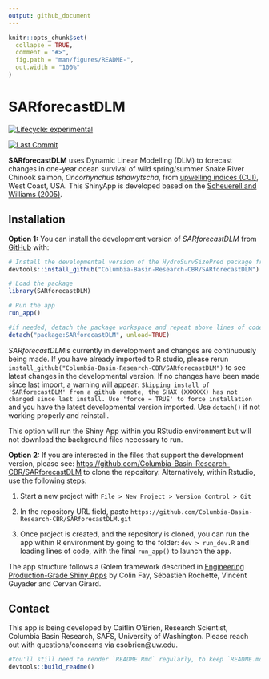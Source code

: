 ```yaml
---
output: github_document
---
```


<!-- README.md is generated from README.Rmd. Please edit that file -->

```r
knitr::opts_chunk$set(
  collapse = TRUE,
  comment = "#>",
  fig.path = "man/figures/README-",
  out.width = "100%"
)
```

# SARforecastDLM

<!-- badges: start -->
[![Lifecycle: experimental](https://img.shields.io/badge/lifecycle-experimental-orange.svg)](https://lifecycle.r-lib.org/articles/stages.html#experimental)
<!-- badges: end -->

<!-- lastcommit: start -->
[![Last Commit](https://img.shields.io/github/last-commit/Columbia-Basin-Research-CBR/SARforecastDLM)](https://github.com/Columbia-Basin-Research-CBR/SARforecastDLM/commits/main)
<!-- lastcommit: end -->


**SARforecastDLM** uses Dynamic Linear Modelling (DLM) to forecast changes in one-year ocean survival of wild spring/summer Snake River Chinook salmon, *Oncorhynchus tshawytscha*, from [upwelling indices (CUI)](https://oceanview.pfeg.noaa.gov/products/upwelling/intro), West Coast, USA. This ShinyApp is developed based on the [Scheuerell and Williams (2005)](https://onlinelibrary.wiley.com/doi/full/10.1111/j.1365-2419.2005.00346.x).


## Installation

**Option 1:** You can install the development version of *SARforecastDLM* from [GitHub](https://github.com/) with:

``` r
# Install the developmental version of the HydroSurvSizePred package from GitHub
devtools::install_github("Columbia-Basin-Research-CBR/SARforecastDLM")

# Load the package
library(SARforecastDLM)

# Run the app
run_app()

#if needed, detach the package workspace and repeat above lines of code
detach("package:SARforecastDLM", unload=TRUE)
```
*SARforecastDLM*is currently in development and changes are continuously being made. If you have already imported to R studio, please rerun `install_github("Columbia-Basin-Research-CBR/SARforecastDLM")` to see latest changes in the developmental version. If no changes have been made since last import, a warning will appear: `Skipping install of 'SARforecastDLM' from a github remote, the SHAX (XXXXXX) has not changed since last install. Use 'force = TRUE' to force installation` and you have the latest developmental version imported. Use `detach()` if not working properly and reinstall. 

This option will run the Shiny App within you RStudio environment but will not download the background files necessary to run. 

**Option 2:** If you are interested in the files that support the development version, please see: [https://github.com/Columbia-Basin-Research-CBR/SARforecastDLM](https://github.com/Columbia-Basin-Research-CBR/SARforecastDLM) to clone the repository. Alternatively, within Rstudio, use the following steps: 

1. Start a new project with  `File > New Project > Version Control > Git` 

2. In the repository URL field, paste `https://github.com/Columbia-Basin-Research-CBR/SARforecastDLM.git`

3. Once project is created, and the repository is cloned, you can run the app within R environment by going to the folder: `dev > run_dev.R` and loading lines of code, with the final `run_app()` to launch the app.

The app structure follows a Golem framework described in [Engineering Production-Grade Shiny Apps](https://engineering-shiny.org/setting-up-for-success.html) by Colin Fay, Sébastien Rochette, Vincent Guyader and Cervan Girard.

## Contact

This app is being developed by Caitlin O'Brien, Research Scientist, Columbia Basin Research, SAFS, University of Washington. Please reach out with questions/concerns via csobrien@uw.edu.

```r
#You'll still need to render `README.Rmd` regularly, to keep `README.md` up-to-date. `devtools::build_readme()` is handy for this.
devtools::build_readme()
```

